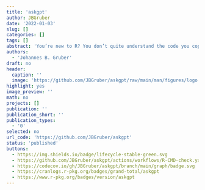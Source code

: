 ```yaml
---
title: 'askgpt'
author: JBGruber
date: '2022-01-03'
slug: []
categories: []
tags: []
abstract: 'You’re new to R? You don’t quite understand the code you copied from that tutorial? You get error messages that make no sense to you? Don’t worry, just *askgpt*!'
authors:
  - 'Johannes B. Gruber'
draft: no
header:
  caption: ''
  image: 'https://github.com/JBGruber/askgpt/raw/main/man/figures/logo.png'
highlight: yes
image_preview: ''
math: no
projects: []
publication: ''
publication_short: ''
publication_types:
  - '0'
selected: no
url_code: 'https://github.com/JBGruber/askgpt'
status: 'published'
buttons:
  - https://img.shields.io/badge/lifecycle-stable-green.svg
  - https://github.com/JBGruber/askgpt/actions/workflows/R-CMD-check.yaml/badge.svg
  - https://codecov.io/gh/JBGruber/askgpt/branch/main/graph/badge.svg
  - https://cranlogs.r-pkg.org/badges/grand-total/askgpt
  - https://www.r-pkg.org/badges/version/askgpt
---
```



